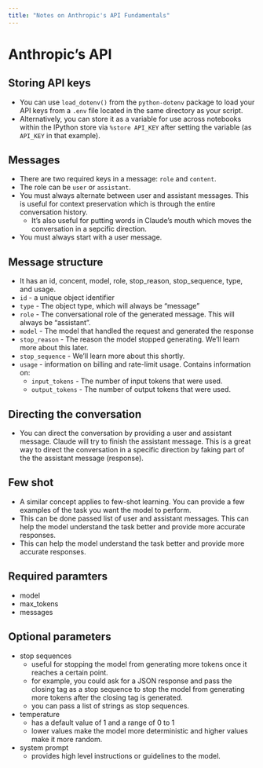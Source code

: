 ```yaml
---
title: "Notes on Anthropic's API Fundamentals"
---
```


# Anthropic's API

## Storing API keys

- You can use `load_dotenv()` from the `python-dotenv` package to load your API keys from a `.env` file located in the same directory as your script.
- Alternatively, you can store it as a variable for use across notebooks within the IPython store via `%store API_KEY` after setting the variable (as `API_KEY` in that example).

## Messages

- There are two required keys in a message: `role` and `content`.
- The role can be `user` or `assistant`.
- You must always alternate between user and assistant messages. This is useful for context preservation which is through the entire conversation history.
    - It's also useful for putting words in Claude's mouth which moves the conversation in a sepcific direction.
- You must always start with a user message.

## Message structure

- It has an id, concent, model, role, stop_reason, stop_sequence, type, and usage.
* `id` - a unique object identifier
* `type` - The object type, which will always be "message"
* `role` - The conversational role of the generated message. This will always be "assistant".
* `model` - The model that handled the request and generated the response
* `stop_reason` - The reason the model stopped generating.  We'll learn more about this later.
* `stop_sequence` - We'll learn more about this shortly.
* `usage` - information on billing and rate-limit usage. Contains information on:
    * `input_tokens` - The number of input tokens that were used.
    * `output_tokens` - The number of output tokens that were used.
 
## Directing the conversation

- You can direct the conversation by providing a user and assistant message. Claude will try to finish the assistant message. This is a great way to direct the conversation in a specific direction by faking part of the the assistant message (response).

## Few shot 

- A similar concept applies to few-shot learning. You can provide a few examples of the task you want the model to perform. 
- This can be done passed list of user and assistant messages. This can help the model understand the task better and provide more accurate responses.
- This can help the model understand the task better and provide more accurate responses.

## Required paramters

- model
- max_tokens
- messages

## Optional parameters

- stop sequences
    - useful for stopping the model from generating more tokens once it reaches a certain point. 
    - for example, you could ask for a JSON response and pass the closing tag as a stop sequence to stop the model from generating more tokens after the closing tag is generated.
    - you can pass a list of strings as stop sequences.
- temperature
    - has a default value of 1 and a range of 0 to 1
    - lower values make the model more deterministic and higher values make it more random.
- system prompt
    - provides high level instructions or guidelines to the model.